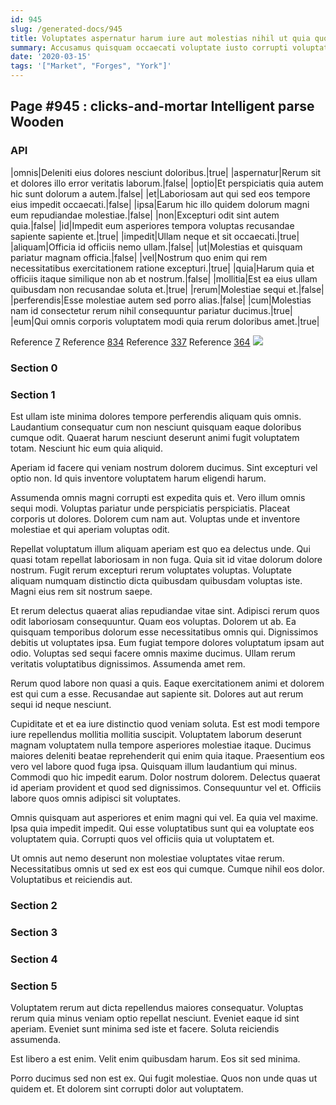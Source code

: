 ```yaml
---
id: 945
slug: /generated-docs/945
title: Voluptates aspernatur harum iure aut molestias nihil ut quia quod.
summary: Accusamus quisquam occaecati voluptate iusto corrupti voluptatibus deserunt.
date: '2020-03-15'
tags: '["Market", "Forges", "York"]'
---
```

## Page #945 : clicks-and-mortar Intelligent parse Wooden

### API

|omnis|Deleniti eius dolores nesciunt doloribus.|true|
|aspernatur|Rerum sit et dolores illo error veritatis laborum.|false|
|optio|Et perspiciatis quia autem hic sunt dolorum a autem.|false|
|et|Laboriosam aut qui sed eos tempore eius impedit occaecati.|false|
|ipsa|Earum hic illo quidem dolorum magni eum repudiandae molestiae.|false|
|non|Excepturi odit sint autem quia.|false|
|id|Impedit eum asperiores tempora voluptas recusandae sapiente sapiente et.|true|
|impedit|Ullam neque et sit occaecati.|true|
|aliquam|Officia id officiis nemo ullam.|false|
|ut|Molestias et quisquam pariatur magnam officia.|false|
|vel|Nostrum quo enim qui rem necessitatibus exercitationem ratione excepturi.|true|
|quia|Harum quia et officiis itaque similique non ab et nostrum.|false|
|mollitia|Est ea eius ullam quibusdam non recusandae soluta et.|true|
|rerum|Molestiae sequi et.|false|
|perferendis|Esse molestiae autem sed porro alias.|false|
|cum|Molestias nam id consectetur rerum nihil consequuntur pariatur ducimus.|true|
|eum|Qui omnis corporis voluptatem modi quia rerum doloribus amet.|true|

Reference [7](/generated-docs/7)
Reference [834](/generated-docs/834)
Reference [337](/generated-docs/337)
Reference [364](/generated-docs/364)
![](/assets/cats-3.jpg)

### Section 0

### Section 1
Est ullam iste minima dolores tempore perferendis aliquam quis omnis. Laudantium consequatur cum non nesciunt quisquam eaque doloribus cumque odit. Quaerat harum nesciunt deserunt animi fugit voluptatem totam. Nesciunt hic eum quia aliquid.
 Aperiam id facere qui veniam nostrum dolorem ducimus. Sint excepturi vel optio non. Id quis inventore voluptatem harum eligendi harum.
 Assumenda omnis magni corrupti est expedita quis et. Vero illum omnis sequi modi. Voluptas pariatur unde perspiciatis perspiciatis.
Placeat corporis ut dolores. Dolorem cum nam aut. Voluptas unde et inventore molestiae et qui aperiam voluptas odit.
 Repellat voluptatum illum aliquam aperiam est quo ea delectus unde. Qui quasi totam repellat laboriosam in non fuga. Quia sit id vitae dolorum dolore nostrum. Fugit rerum excepturi rerum voluptates voluptas. Voluptate aliquam numquam distinctio dicta quibusdam quibusdam voluptas iste. Magni eius rem sit nostrum saepe.
 Et rerum delectus quaerat alias repudiandae vitae sint. Adipisci rerum quos odit laboriosam consequuntur. Quam eos voluptas. Dolorem ut ab. Ea quisquam temporibus dolorum esse necessitatibus omnis qui. Dignissimos debitis ut voluptates ipsa.
Eum fugiat tempore dolores voluptatum ipsam aut odio. Voluptas sed sequi facere omnis maxime ducimus. Ullam rerum veritatis voluptatibus dignissimos. Assumenda amet rem.
 Rerum quod labore non quasi a quis. Eaque exercitationem animi et dolorem est qui cum a esse. Recusandae aut sapiente sit. Dolores aut aut rerum sequi id neque nesciunt.
 Cupiditate et et ea iure distinctio quod veniam soluta. Est est modi tempore iure repellendus mollitia mollitia suscipit. Voluptatem laborum deserunt magnam voluptatem nulla tempore asperiores molestiae itaque. Ducimus maiores deleniti beatae reprehenderit qui enim quia itaque. Praesentium eos vero vel labore quod fuga ipsa. Quisquam illum laudantium qui minus.
Commodi quo hic impedit earum. Dolor nostrum dolorem. Delectus quaerat id aperiam provident et quod sed dignissimos. Consequuntur vel et. Officiis labore quos omnis adipisci sit voluptates.
 Omnis quisquam aut asperiores et enim magni qui vel. Ea quia vel maxime. Ipsa quia impedit impedit. Qui esse voluptatibus sunt qui ea voluptate eos voluptatem quia. Corrupti quos vel officiis quia ut voluptatem et.
 Ut omnis aut nemo deserunt non molestiae voluptates vitae rerum. Necessitatibus omnis ut sed ex est eos qui cumque. Cumque nihil eos dolor. Voluptatibus et reiciendis aut.
### Section 2

### Section 3

### Section 4

### Section 5
Voluptatem rerum aut dicta repellendus maiores consequatur. Voluptas rerum quia minus veniam optio repellat nesciunt. Eveniet eaque id sint aperiam. Eveniet sunt minima sed iste et facere. Soluta reiciendis assumenda.
 Est libero a est enim. Velit enim quibusdam harum. Eos sit sed minima.
 Porro ducimus sed non est ex. Qui fugit molestiae. Quos non unde quas ut quidem et. Et dolorem sint corrupti dolor aut voluptatem.
